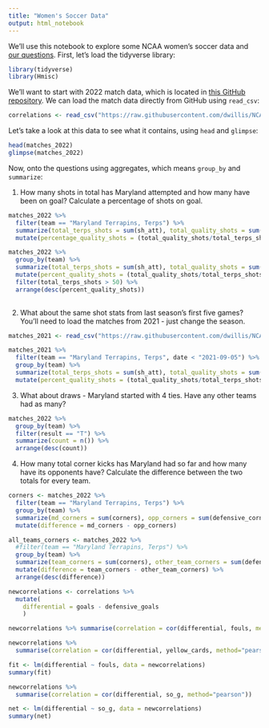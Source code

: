 ```yaml
---
title: "Women's Soccer Data"
output: html_notebook
---
```


We'll use this notebook to explore some NCAA women's soccer data and [our questions](https://docs.google.com/spreadsheets/d/1kTSrnl1URmcexIWLDMWqDnp3q-c2OS45uifnhjp10n4/edit#gid=0). First, let's load the tidyverse library:

```r
library(tidyverse)
library(Hmisc)
```

We'll want to start with 2022 match data, which is located in [this GitHub repository](https://github.com/dwillis/NCAAWomensSoccerData). We can load the match data directly from GitHub using `read_csv`:


```r
correlations <- read_csv("https://raw.githubusercontent.com/dwillis/NCAAWomensSoccerData/main/data/ncaa_womens_soccer_matchstats_2022.csv")
```

Let's take a look at this data to see what it contains, using `head` and `glimpse`:

```r
head(matches_2022)
glimpse(matches_2022)
```

Now, onto the questions using aggregates, which means `group_by` and `summarize`:

1. How many shots in total has Maryland attempted and how many have been on goal? Calculate a percentage of shots on goal.

```r
matches_2022 %>% 
  filter(team == "Maryland Terrapins, Terps") %>%
  summarize(total_terps_shots = sum(sh_att), total_quality_shots = sum(so_g)) %?%
  mutate(percentage_quality_shots = (total_quality_shots/total_terps_shots)*100)

matches_2022 %>% 
  group_by(team) %>%
  summarize(total_terps_shots = sum(sh_att), total_quality_shots = sum(so_g)) %>%
  mutate(percent_quality_shots = (total_quality_shots/total_terps_shots)*100) %>%
  filter(total_terps_shots > 50) %>%
  arrange(desc(percent_quality_shots))
 
```

2. What about the same shot stats from last season's first five games? You'll need to load the matches from 2021 - just change the season.

```r
matches_2021 <- read_csv("https://raw.githubusercontent.com/dwillis/NCAAWomensSoccerData/main/data/ncaa_womens_soccer_matchstats_2021.csv")
```

```r
matches_2021 %>%
  filter(team == "Maryland Terrapins, Terps", date < "2021-09-05") %>%
  group_by(team) %>%
  summarize(total_terps_shots = sum(sh_att), total_quality_shots = sum(so_g)) %>%
  mutate(percent_quality_shots = (total_quality_shots/total_terps_shots)*100)
```

3. What about draws - Maryland started with 4 ties. Have any other teams had as many?

```r
matches_2022 %>% 
  group_by(team) %>%
  filter(result == "T") %>%
  summarize(count = n()) %>%
  arrange(desc(count))
```


4. How many total corner kicks has Maryland had so far and how many have its opponents have? Calculate the difference between the two totals for every team.

```r
corners <- matches_2022 %>% 
  filter(team == "Maryland Terrapins, Terps") %>%
  group_by(team) %>%
  summarize(md_corners = sum(corners), opp_corners = sum(defensive_corners)) %>%
  mutate(difference = md_corners - opp_corners)

all_teams_corners <- matches_2022 %>% 
  #filter(team == "Maryland Terrapins, Terps") %>%
  group_by(team) %>%
  summarize(team_corners = sum(corners), other_team_corners = sum(defensive_corners)) %>%
  mutate(difference = team_corners - other_team_corners) %>%
  arrange(desc(difference))
```

```r
newcorrelations <- correlations %>% 
  mutate(
    differential = goals - defensive_goals
    )
```

```r
newcorrelations %>% summarise(correlation = cor(differential, fouls, method="pearson"))
```

```r
newcorrelations %>% 
  summarise(correlation = cor(differential, yellow_cards, method="pearson"))
```

```r
fit <- lm(differential ~ fouls, data = newcorrelations)
summary(fit)
```

```r
newcorrelations %>% 
  summarise(correlation = cor(differential, so_g, method="pearson"))
```

```r
net <- lm(differential ~ so_g, data = newcorrelations)
summary(net)
```

